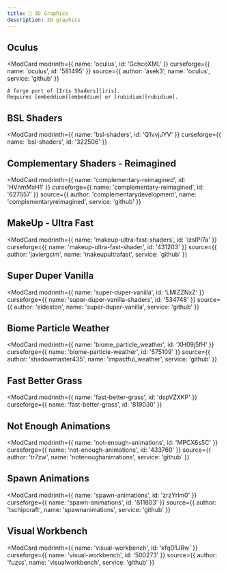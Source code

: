 ```yaml
---
title: ️💎 3D Graphics
description: 3D graphics   
---
```



[iris]: https://modrinth.com/mod/iris
[embeddium]: https://modrinth.com/mod/embeddium
[rubidium]: https://modrinth.com/mod/rubidium

## Oculus  

  <ModCard
    modrinth={{ name: 'oculus', id: 'GchcoXML' }}
    curseforge={{ name: 'oculus', id: '581495' }}
    source={{ author: 'asek3', name: 'oculus', service: 'github' }}
  >
    A forge port of [Iris Shaders][iris].  
    Requires [embeddium][embeddium] or [rubidium][rubidium].  
  </ModCard>

## BSL Shaders  

  <ModCard
    modrinth={{ name: 'bsl-shaders', id: 'Q1vvjJYV' }}
    curseforge={{ name: 'bsl-shaders', id: '322506' }}
  >
    
  </ModCard>

## Complementary Shaders - Reimagined  

  <ModCard
    modrinth={{ name: 'complementary-reimagined', id: 'HVnmMxH1' }}
    curseforge={{ name: 'complementary-reimagined', id: '627557' }}
    source={{ author: 'complementarydevelopment', name: 'complementaryreimagined', service: 'github' }}
  >
    
  </ModCard>

## MakeUp - Ultra Fast  

  <ModCard
    modrinth={{ name: 'makeup-ultra-fast-shaders', id: 'izsIPI7a' }}
    curseforge={{ name: 'makeup-ultra-fast-shader', id: '431203' }}
    source={{ author: 'javiergcim', name: 'makeupultrafast', service: 'github' }}
  >
    
  </ModCard>

## Super Duper Vanilla  

  <ModCard
    modrinth={{ name: 'super-duper-vanilla', id: 'LMIZZNxZ' }}
    curseforge={{ name: 'super-duper-vanilla-shaders', id: '534748' }}
    source={{ author: 'eldeston', name: 'super-duper-vanilla', service: 'github' }}
  >
    
  </ModCard>

## Biome Particle Weather  

  <ModCard
    modrinth={{ name: 'biome_particle_weather', id: 'XH09j5fH' }}
    curseforge={{ name: 'biome-particle-weather', id: '575109' }}
    source={{ author: 'shadowmaster435', name: 'impactful_weather', service: 'github' }}
  >
    
  </ModCard>

## Fast Better Grass  

  <ModCard
    modrinth={{ name: 'fast-better-grass', id: 'dspVZXKP' }}
    curseforge={{ name: 'fast-better-grass', id: '819030' }}
  >
    
  </ModCard>

## Not Enough Animations  

  <ModCard
    modrinth={{ name: 'not-enough-animations', id: 'MPCX6s5C' }}
    curseforge={{ name: 'not-enough-animations', id: '433760' }}
    source={{ author: 'tr7zw', name: 'notenoughanimations', service: 'github' }}
  >
    
  </ModCard>

## Spawn Animations  

  <ModCard
    modrinth={{ name: 'spawn-animations', id: 'zrzYrlm0' }}
    curseforge={{ name: 'spawn-animations', id: '811803' }}
    source={{ author: 'tschipcraft', name: 'spawnanimations', service: 'github' }}
  >
    
  </ModCard>

## Visual Workbench  

  <ModCard
    modrinth={{ name: 'visual-workbench', id: 'kfqD1JRw' }}
    curseforge={{ name: 'visual-workbench', id: '500273' }}
    source={{ author: 'fuzss', name: 'visualworkbench', service: 'github' }}
  >
    
  </ModCard>
